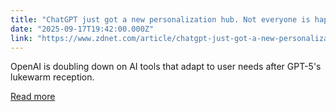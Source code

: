 ```yaml
---
title: "ChatGPT just got a new personalization hub. Not everyone is happy about it"
date: "2025-09-17T19:42:00.000Z"
link: "https://www.zdnet.com/article/chatgpt-just-got-a-new-personalization-hub-not-everyone-is-happy-about-it/"
---
```


OpenAI is doubling down on AI tools that adapt to user needs after GPT-5's lukewarm reception.

[Read more](https://www.zdnet.com/article/chatgpt-just-got-a-new-personalization-hub-not-everyone-is-happy-about-it/)
